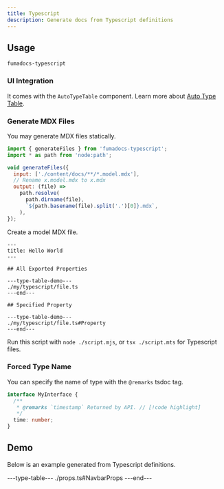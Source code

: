 ```yaml
---
title: Typescript
description: Generate docs from Typescript definitions
---
```


## Usage

```package-install
fumadocs-typescript
```

### UI Integration

It comes with the `AutoTypeTable` component. Learn more about [Auto Type Table](/docs/ui/components/auto-type-table).

### Generate MDX Files

You may generate MDX files statically.

```js title="script.mjs"
import { generateFiles } from 'fumadocs-typescript';
import * as path from 'node:path';

void generateFiles({
  input: ['./content/docs/**/*.model.mdx'],
  // Rename x.model.mdx to x.mdx
  output: (file) =>
    path.resolve(
      path.dirname(file),
      `${path.basename(file).split('.')[0]}.mdx`,
    ),
});
```

Create a model MDX file.

```mdx title="content/docs/file.model.mdx"
---
title: Hello World
---

## All Exported Properties

---type-table-demo---
./my/typescript/file.ts
---end---

## Specified Property

---type-table-demo---
./my/typescript/file.ts#Property
---end---
```

Run this script with `node ./script.mjs`, or `tsx ./script.mts` for Typescript files.

### Forced Type Name

You can specify the name of type with the `@remarks` tsdoc tag.

```ts
interface MyInterface {
  /**
   * @remarks `timestamp` Returned by API. // [!code highlight]
   */
  time: number;
}
```

## Demo

Below is an example generated from Typescript definitions.

---type-table---
./props.ts#NavbarProps
---end---
